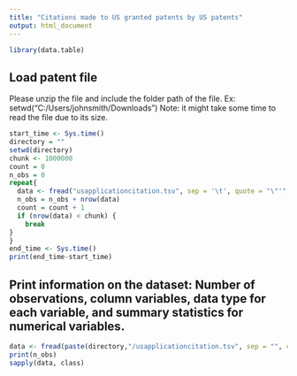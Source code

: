 ```yaml
---
title: "Citations made to US granted patents by US patents"
output: html_document
---
```

```r
library(data.table)
```

## Load patent file
Please unzip the file and include the folder path of the file. Ex: setwd("C:/Users/johnsmith/Downloads")
Note: it might take some time to read the file due to its size.
```r
start_time <- Sys.time()
directory = ""
setwd(directory)
chunk <- 1000000
count = 0
n_obs = 0
repeat{
  data <- fread("usapplicationcitation.tsv", sep = '\t', quote = "\"'", nrows =  chunk, skip = chunk*count,  header = TRUE)
  n_obs = n_obs + nrow(data)
  count = count + 1
  if (nrow(data) < chunk) {
    break
}
}
end_time <- Sys.time()
print(end_time-start_time)
```

## Print information on the dataset: Number of observations, column variables, data type for each variable, and summary statistics for numerical variables.
```r
data <- fread(paste(directory,"/usapplicationcitation.tsv", sep = "", collapse = NULL), sep = '\t', nrows =  1000000, skip = 0,  header = TRUE)
print(n_obs)
sapply(data, class)
```